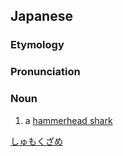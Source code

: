 ==Japanese==
{{wikipedia|lang=ja|シュモクザメ}}
{{ja-kanjitab|しゅ|もく|さめ|r=y|k3=ざめ}}

===Etymology===
{{compound|lang=ja|撞木|鮫|tr1=shumoku|t1=[[wooden]] [[bell]] [[hammer]]|tr2=same|t2=[[shark]]|sort=しゅもくざめ}}

===Pronunciation===
{{ja-pron|acc=3|しゅもくざめ}}

===Noun===
{{ja-noun|しゅもくざめ|シュモクザメ}}

# a [[hammerhead shark]] {{gloss|shark of the genus Sphyrna}}

[[Category:ja:Sharks|しゅもくざめ]]